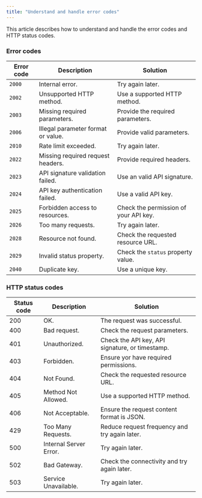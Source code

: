 ```yaml
---
title: "Understand and handle error codes"
---
```


This article describes how to understand and handle the error codes and HTTP status codes.

### Error codes

| Error code | Description | Solution | 
| ----------- | ----------- | ----------- |
| `2000` | Internal error. | Try again later. |
| `2002`| Unsupported HTTP method.| Use a supported HTTP method. |
| `2003`| Missing required parameters. | Provide the required parameters. |
| `2006`| Illegal parameter format or value.| Provide valid parameters. |
| `2010`| Rate limit exceeded.| Try again later. |
| `2022`| Missing required request headers. | Provide required headers. |
| `2023`| API signature validation failed. | Use an valid API signature. |
| `2024`| API key authentication failed. | Use a valid API key. |
| `2025`| Forbidden access to resources. | Check the permission of your API key. |
| `2026`| Too many requests. | Try again later. |
| `2028`| Resource not found.| Check the requested resource URL. |
| `2029`| Invalid status property. | Check the `status` property value. |
| `2040`| Duplicate key. | Use a unique key. |

###  HTTP status codes 

| Status code | Description                                             | Solution | 
| --------------- | ------------------------------------------------------------ | ------------------------------------------------------------ |
| 200             | OK.                                                           |     The request was successful.       |
| 400             | Bad request.                                                  |      Check the request parameters.      |
| 401             | Unauthorized.  |       Check the API key, API signature, or timestamp.     |
| 403             | Forbidden.                               |      Ensure yor have required permissions.      |
| 404             | Not Found.               |     Check the requested resource URL.       |
| 405             | Method Not Allowed.  |      Use a supported HTTP method.      |
| 406             | Not Acceptable.      |      Ensure the request content format is JSON.      |
| 429             | Too Many Requests.  |      Reduce request frequency and try again later.      |
| 500             | Internal Server Error.   |      Try again later.      |
| 502             | Bad Gateway.                                                  |      Check the connectivity and try again later.      |
| 503             | Service Unavailable.  |     Try again later.        |